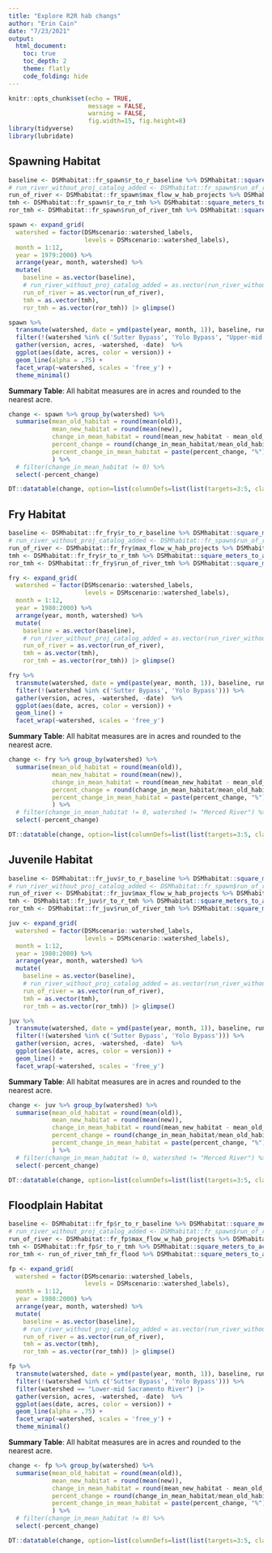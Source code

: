 ```yaml
---
title: "Explore R2R hab changs"
author: "Erin Cain"
date: "7/23/2021"
output: 
  html_document:
    toc: true
    toc_depth: 2
    theme: flatly
    code_folding: hide
---
```


```r
knitr::opts_chunk$set(echo = TRUE,
                      message = FALSE,
                      warning = FALSE,
                      fig.width=15, fig.height=8)
library(tidyverse)
library(lubridate)
```


## Spawning Habitat 
```r
baseline <- DSMhabitat::fr_spawn$r_to_r_baseline %>% DSMhabitat::square_meters_to_acres()
# run_river_without_proj_catalog_added <- DSMhabitat::fr_spawn$run_of_river %>% DSMhabitat::square_meters_to_acres()
run_of_river <- DSMhabitat::fr_spawn$max_flow_w_hab_projects %>% DSMhabitat::square_meters_to_acres()
tmh <- DSMhabitat::fr_spawn$r_to_r_tmh %>% DSMhabitat::square_meters_to_acres()
ror_tmh <- DSMhabitat::fr_spawn$run_of_river_tmh %>% DSMhabitat::square_meters_to_acres()

spawn <- expand_grid(
  watershed = factor(DSMscenario::watershed_labels, 
                     levels = DSMscenario::watershed_labels),
  month = 1:12,
  year = 1979:2000) %>% 
  arrange(year, month, watershed) %>% 
  mutate(
    baseline = as.vector(baseline),
    # run_river_without_proj_catalog_added = as.vector(run_river_without_proj_catalog_added),
    run_of_river = as.vector(run_of_river),
    tmh = as.vector(tmh), 
    ror_tmh = as.vector(ror_tmh)) |> glimpse()

spawn %>% 
  transmute(watershed, date = ymd(paste(year, month, 1)), baseline, run_of_river, tmh, ror_tmh) %>% 
  filter(!(watershed %in% c('Sutter Bypass', 'Yolo Bypass', "Upper-mid Sacramento River", "Lower-mid Sacramento River", "Lower Sacramento River", "San Joaquin River"))) %>% 
  gather(version, acres, -watershed, -date)  %>% 
  ggplot(aes(date, acres, color = version)) +
  geom_line(alpha = .75) +
  facet_wrap(~watershed, scales = 'free_y') + 
  theme_minimal()
```

**Summary Table**: All habitat measures are in acres and rounded to the nearest acre. 
```r
change <- spawn %>% group_by(watershed) %>%
  summarise(mean_old_habitat = round(mean(old)),
            mean_new_habitat = round(mean(new)),
            change_in_mean_habitat = round(mean_new_habitat - mean_old_habitat), 
            percent_change = round(change_in_mean_habitat/mean_old_habitat * 100),
            percent_change_in_mean_habitat = paste(percent_change, "%")
            ) %>%
  # filter(change_in_mean_habitat != 0) %>%
  select(-percent_change)

DT::datatable(change, option=list(columnDefs=list(list(targets=3:5, class="dt-right"))))
```

  
## Fry Habitat 
```r
baseline <- DSMhabitat::fr_fry$r_to_r_baseline %>% DSMhabitat::square_meters_to_acres()
# run_river_without_proj_catalog_added <- DSMhabitat::fr_spawn$run_of_river %>% DSMhabitat::square_meters_to_acres()
run_of_river <- DSMhabitat::fr_fry$max_flow_w_hab_projects %>% DSMhabitat::square_meters_to_acres()
tmh <- DSMhabitat::fr_fry$r_to_r_tmh %>% DSMhabitat::square_meters_to_acres()
ror_tmh <- DSMhabitat::fr_fry$run_of_river_tmh %>% DSMhabitat::square_meters_to_acres()

fry <- expand_grid(
  watershed = factor(DSMscenario::watershed_labels, 
                     levels = DSMscenario::watershed_labels),
  month = 1:12,
  year = 1980:2000) %>% 
  arrange(year, month, watershed) %>% 
  mutate(
    baseline = as.vector(baseline),
    # run_river_without_proj_catalog_added = as.vector(run_river_without_proj_catalog_added),
    run_of_river = as.vector(run_of_river),
    tmh = as.vector(tmh), 
    ror_tmh = as.vector(ror_tmh)) |> glimpse()

fry %>% 
  transmute(watershed, date = ymd(paste(year, month, 1)), baseline, run_of_river, tmh, ror_tmh) %>% 
  filter(!(watershed %in% c('Sutter Bypass', 'Yolo Bypass'))) %>% 
  gather(version, acres, -watershed, -date)  %>% 
  ggplot(aes(date, acres, color = version)) +
  geom_line() +
  facet_wrap(~watershed, scales = 'free_y')
```

**Summary Table**: All habitat measures are in acres and rounded to the nearest acre. 
```r
change <- fry %>% group_by(watershed) %>%
  summarise(mean_old_habitat = round(mean(old)),
            mean_new_habitat = round(mean(new)),
            change_in_mean_habitat = round(mean_new_habitat - mean_old_habitat), 
            percent_change = round(change_in_mean_habitat/mean_old_habitat * 100),
            percent_change_in_mean_habitat = paste(percent_change, "%")
            ) %>%
  # filter(change_in_mean_habitat != 0, watershed != "Merced River") %>%
  select(-percent_change)

DT::datatable(change, option=list(columnDefs=list(list(targets=3:5, class="dt-right"))))
```

## Juvenile Habitat
```r
baseline <- DSMhabitat::fr_juv$r_to_r_baseline %>% DSMhabitat::square_meters_to_acres()
# run_river_without_proj_catalog_added <- DSMhabitat::fr_spawn$run_of_river %>% DSMhabitat::square_meters_to_acres()
run_of_river <- DSMhabitat::fr_juv$max_flow_w_hab_projects %>% DSMhabitat::square_meters_to_acres()
tmh <- DSMhabitat::fr_juv$r_to_r_tmh %>% DSMhabitat::square_meters_to_acres()
ror_tmh <- DSMhabitat::fr_juv$run_of_river_tmh %>% DSMhabitat::square_meters_to_acres()

juv <- expand_grid(
  watershed = factor(DSMscenario::watershed_labels, 
                     levels = DSMscenario::watershed_labels),
  month = 1:12,
  year = 1980:2000) %>% 
  arrange(year, month, watershed) %>% 
  mutate(
    baseline = as.vector(baseline),
    # run_river_without_proj_catalog_added = as.vector(run_river_without_proj_catalog_added),
    run_of_river = as.vector(run_of_river),
    tmh = as.vector(tmh), 
    ror_tmh = as.vector(ror_tmh)) |> glimpse()

juv %>% 
  transmute(watershed, date = ymd(paste(year, month, 1)), baseline, run_of_river, tmh, ror_tmh) %>% 
  filter(!(watershed %in% c('Sutter Bypass', 'Yolo Bypass'))) %>% 
  gather(version, acres, -watershed, -date)  %>% 
  ggplot(aes(date, acres, color = version)) +
  geom_line() +
  facet_wrap(~watershed, scales = 'free_y')
```

**Summary Table**: All habitat measures are in acres and rounded to the nearest acre. 
```r
change <- juv %>% group_by(watershed) %>%
  summarise(mean_old_habitat = round(mean(old)),
            mean_new_habitat = round(mean(new)),
            change_in_mean_habitat = round(mean_new_habitat - mean_old_habitat), 
            percent_change = round(change_in_mean_habitat/mean_old_habitat * 100),
            percent_change_in_mean_habitat = paste(percent_change, "%")
            ) %>%
  # filter(change_in_mean_habitat != 0, watershed != "Merced River") %>%
  select(-percent_change)

DT::datatable(change, option=list(columnDefs=list(list(targets=3:5, class="dt-right"))))
```

## Floodplain Habitat 
```r
baseline <- DSMhabitat::fr_fp$r_to_r_baseline %>% DSMhabitat::square_meters_to_acres()
# run_river_without_proj_catalog_added <- DSMhabitat::fr_spawn$run_of_river %>% DSMhabitat::square_meters_to_acres()
run_of_river <- DSMhabitat::fr_fp$max_flow_w_hab_projects %>% DSMhabitat::square_meters_to_acres()
tmh <- DSMhabitat::fr_fp$r_to_r_tmh %>% DSMhabitat::square_meters_to_acres()
ror_tmh <- run_of_river_tmh_fr_flood %>% DSMhabitat::square_meters_to_acres()

fp <- expand_grid(
  watershed = factor(DSMscenario::watershed_labels, 
                     levels = DSMscenario::watershed_labels),
  month = 1:12,
  year = 1980:2000) %>% 
  arrange(year, month, watershed) %>% 
  mutate(
    baseline = as.vector(baseline),
    # run_river_without_proj_catalog_added = as.vector(run_river_without_proj_catalog_added),
    run_of_river = as.vector(run_of_river),
    tmh = as.vector(tmh), 
    ror_tmh = as.vector(ror_tmh)) |> glimpse()

fp %>% 
  transmute(watershed, date = ymd(paste(year, month, 1)), baseline, run_of_river, tmh, ror_tmh) %>% 
  filter(!(watershed %in% c('Sutter Bypass', 'Yolo Bypass'))) %>% 
  filter(watershed == "Lower-mid Sacramento River") |> 
  gather(version, acres, -watershed, -date)  %>% 
  ggplot(aes(date, acres, color = version)) +
  geom_line(alpha = .75) +
  facet_wrap(~watershed, scales = 'free_y') + 
  theme_minimal()
```

**Summary Table**: All habitat measures are in acres and rounded to the nearest acre. 
```r
change <- fp %>% group_by(watershed) %>%
  summarise(mean_old_habitat = round(mean(old)),
            mean_new_habitat = round(mean(new)),
            change_in_mean_habitat = round(mean_new_habitat - mean_old_habitat), 
            percent_change = round(change_in_mean_habitat/mean_old_habitat * 100),
            percent_change_in_mean_habitat = paste(percent_change, "%")
            ) %>%
  # filter(change_in_mean_habitat != 0) %>%
  select(-percent_change)

DT::datatable(change, option=list(columnDefs=list(list(targets=3:5, class="dt-right"))))
```


